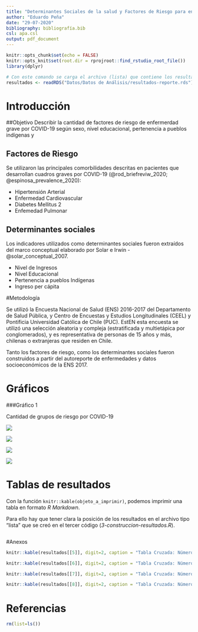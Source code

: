 ```yaml
---
title: "Determinantes Sociales de la salud y Factores de Riesgo para enfermedad grave por COVID-19 en Chile"
author: "Eduardo Peña"
date: "29-07-2020"
bibliography: bibliografía.bib
csl: apa.csl
output: pdf_document
---
```


```r
knitr::opts_chunk$set(echo = FALSE)
knitr::opts_knit$set(root.dir = rprojroot::find_rstudio_root_file())
library(dplyr)
```

```r
# Con este comando se carga el archivo (lista) que contiene los resultados
resultados <- readRDS("Datos/Datos de Análisis/resultados-reporte.rds")
```

# Introducción

##Objetivo
Describir la cantidad de factores de riesgo de enfermerdad grave por COVID-19 según sexo, nivel educacional, pertenencia a pueblos indígenas y 

## Factores de Riesgo

Se utilizaron las principales comorbilidades descritas en pacientes que desarrollan cuadros graves por COVID-19 (@rod_briefreviw_2020; @espinosa_prevalence_2020):

* Hipertensión Arterial
* Enfermedad Cardiovascular
* Diabetes Mellitus 2
* Enfemedad Pulmonar

## Determinantes sociales
Los indicadores utilizados como determinantes sociales fueron extraídos del marco conceptual elaborado por Solar e Irwin -@solar_conceptual_2007. 

* Nivel de Ingresos
* Nivel Educacional
* Pertenencia a pueblos Indígenas
* Ingreso per cápita

#Metodología

Se utilizó la Encuesta Nacional de Salud (ENS) 2016-2017 del Departamento de Salud Pública, y Centro de Encuestas y Estudios Longitudinales (CEEL) y Pontificia Universidad Católica de Chile (PUC). EstEN esta encuesta se utilizó una selección aleatoria y compleja (estratificada y multietápica por conglomerados), y es representativa de personas de 15 años y más, chilenas o extranjeras que residen en Chile.

Tanto los factores de riesgo, como los determinantes sociales fueron construidos a partir del autoreporte de enfermedades y datos socioeconómicos de la ENS 2017. 

# Gráficos

###Gráfico 1

Cantidad de grupos de riesgo por COVID-19

![](Salida/Figura1.png)

![](Salida/Figura2.png)

![](Salida/Figura3.png)

![](Salida/Figura4.png)

\newpage

# Tablas de resultados

Con la función `knitr::kable(objeto_a_imprimir)`, podemos imprimir una tabla en formato *R Markdown*.

Para ello hay que tener clara la posición de los resultados en el archivo tipo "lista" que se creó en el tercer código (*3-construccion-resultados.R*).

```r

  
```

\newpage

#Anexos

```r
knitr::kable(resultados[[5]], digit=2, caption = "Tabla Cruzada: Número de Factotes de Riesgo para enfermedad grave COVID-19 según sexo")
```

```r
knitr::kable(resultados[[6]], digit=2, caption = "Tabla Cruzada: Número de Factotes de Riesgo para enfermedad grave COVID-19 según Nivel Educacional")
```

```r
knitr::kable(resultados[[7]], digit=2, caption = "Tabla Cruzada: Número de Factotes de Riesgo para enfermedad grave COVID-19 según pertenencia a pueblo indígena")
```

```r
knitr::kable(resultados[[8]], digit=2, caption = "Tabla Cruzada: Número de Factotes de Riesgo para enfermedad grave COVID-19 según Tramos de Ingresos per cápita")
```

\newpage

# Referencias

```r
rm(list=ls())
```
